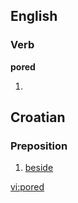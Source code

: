 ==English==

===Verb===
'''pored'''

# {{past of|[[pore]]}}

==Croatian==

===Preposition===
{{infl|hr|preposition}}

# [[beside]]

[[vi:pored]]